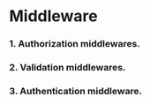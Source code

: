 
<Meta title="Docs/tutorial/5.Middleware" />

# Middleware

### 1. Authorization middlewares.

### 2. Validation middlewares.

### 3. Authentication middleware.

<TechStackNavigation />



